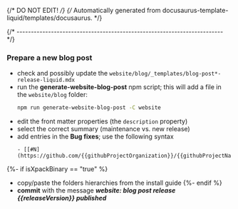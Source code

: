 {/* DO NOT EDIT! */}
{/* Automatically generated from docusaurus-template-liquid/templates/docusaurus. */}

{/* ------------------------------------------------------------------------ */}

### Prepare a new blog post

- check and possibly update the `website/blog/_templates/blog-post*-release-liquid.mdx`
- run the **generate-website-blog-post** npm script; this will add a file in the `website/blog` folder:
  ```sh
  npm run generate-website-blog-post -C website
  ```
- edit the front matter properties (the `description` property)
- select the correct summary (maintenance vs. new release)
- add entries in the **Bug fixes**; use the following syntax
  ```
  - [[#N](https://github.com/{{githubProjectOrganization}}/{{githubProjectName}}/issues/N)]:
  ```
{%- if isXpackBinary == "true" %}
- copy/paste the folders hierarchies from the install guide
{%- endif %}
- **commit** with the message _**website: blog post release {{releaseVersion}} published**_
